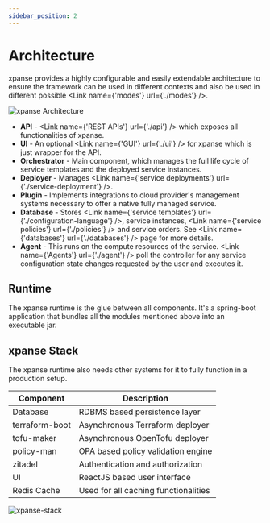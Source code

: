 ```yaml
---
sidebar_position: 2
---
```



# Architecture

xpanse provides a highly configurable and easily extendable architecture to ensure the framework can be
used in different contexts and also be used in different possible <Link name={'modes'} url={'./modes'} />.

![xpanse Architecture](../static/img/xpanse-high-level-architecture.excalidraw.png)

- **API** - <Link name={'REST APIs'} url={'./api'} /> which exposes all functionalities of xpanse.
- **UI** - An optional <Link name={'GUI'} url={'./ui'} /> for xpanse which is just wrapper for the API.
- **Orchestrator** - Main component, which manages the full life cycle of service templates and the deployed service instances.
- **Deployer** - Manages <Link name={'service deployments'} url={'./service-deployment'} />.
- **Plugin** - Implements integrations to cloud provider's management systems necessary to offer a native fully managed service.
- **Database** - Stores <Link name={'service templates'} url={'./configuration-language'} />, service instances, <Link name={'service policies'} url={'./policies'} /> and service orders. See <Link name={'databases'} url={'./databases'} /> page for more details.
- **Agent** - This runs on the compute resources of the service. <Link name={'Agents'} url={'./agent'} /> poll the controller for any service configuration state changes requested
  by the user and executes it.

## Runtime

The xpanse runtime is the glue between all components.
It's a spring-boot application that bundles all the modules mentioned above into an executable jar.

## xpanse Stack

The xpanse runtime also needs other systems for it to fully function in a production setup.

| Component      | Description                          |
| -------------- | ------------------------------------ |
| Database       | RDBMS based persistence layer        |
| terraform-boot | Asynchronous Terraform deployer      |
| tofu-maker     | Asynchronous OpenTofu deployer       |
| policy-man     | OPA based policy validation engine   |
| zitadel        | Authentication and authorization     |
| UI             | ReactJS based user interface         |
| Redis Cache    | Used for all caching functionalities |

![xpanse-stack](../static/img/xpanse-stack-components.excalidraw.png)
